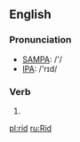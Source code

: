 ==English==
=== Pronunciation ===
*[[w:SAMPA|SAMPA]]: /'/
*[[w:IPA|IPA]]: /'rɪd/

=== Verb ===
{{irregverb|'''to rid'''|'''[[rids]]'''|'''rid'''|'''rid'''|'''[[ridding]]'''}}

#{{stub}}

[[pl:rid]]
[[ru:Rid]]
